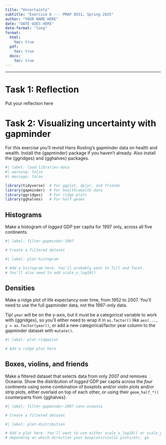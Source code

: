 ```yaml
---
title: "Uncertainty"
subtitle: "Exercise 6 --- PMAP 8551, Spring 2025"
author: "YOUR NAME HERE"
date: "DATE GOES HERE"
date-format: "long"
format:
  html:
    toc: true
  pdf:
    toc: true
  docx:
    toc: true
---
```


---

# Task 1: Reflection

Put your reflection here


# Task 2: Visualizing uncertainty with gapminder

For this exercise you'll revisit Hans Rosling's gapminder data on health and wealth. Install the {gapminder} package if you haven't already. Also install the {ggridges} and {gghalves} packages.

```r
#| label: load-libraries-data
#| warning: false
#| message: false

library(tidyverse)  # For ggplot, dplyr, and friends
library(gapminder)  # For health/wealth data
library(ggridges)   # For ridge plots
library(gghalves)   # For half geoms
```

## Histograms

Make a histogram of *logged* GDP per capita for 1997 only, across all five continents. 

```r
#| label: filter-gapminder-1997

# Create a filtered dataset
```

```r
#| label: plot-histogram

# Add a histogram here. You'll probably want to fill and facet.
# You'll also need to add scale_x_log10()
```


## Densities

Make a ridge plot of life expectancy over time, from 1952 to 2007. You'll need to use the full gapminder data, not the 1997-only data.

Tip! `year` will be on the y-axis, but it must be a categorical variable to work with {ggridges}, so you'll either need to wrap it in `as.factor()` like `aes(..., y = as.factor(year))`, or add a new categorical/factor year column to the gapminder dataset with `mutate()`.

```r
#| label: plot-ridgeplot

# Add a ridge plot here
```


## Boxes, violins, and friends

Make a filtered dataset that selects data from only 2007 *and* removes Oceania. Show the distribution of *logged* GDP per capita across the *four* continents using some combination of boxplots and/or violin plots and/or strip plots, either overlaid on top of each other, or using their `geom_half_*()` counterparts from {gghalves}.

```r
#| label: filter-gapminder-2007-sans-oceania

# Create a filtered dataset
```

```r
#| label: plot-distribution

# Add a plot here. You'll want to use either scale_x_log10() or scale_y_log10(),
# depending on which direction your boxplots/violin plots/etc. go
```
